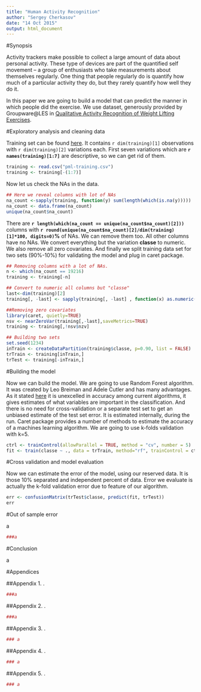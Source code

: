```yaml
---
title: "Human Activity Recognition"
author: "Sergey Cherkasov"
date: "14 Oct 2015"
output: html_document
---
```


#Synopsis 
 
Activity trackers make possible to collect a large amount of data about personal activity. These type of devices are part of the quantified self movement – a group of enthusiasts who take measurements about themselves regularly. One thing that people regularly do is quantify how much of a particular activity they do, but they rarely quantify how well they do it.
 
In this paper we are going to build a model that can predict the manner in which people did the exercise. We use  dataset, generously provided by Groupware@LES in [Qualitative Activity Recognition of Weight Lifting Exercises](http://groupware.les.inf.puc-rio.br/work.jsf?p1=11201).

#Exploratory analysis and cleaning data   

Training set can be found [here](https://d396qusza40orc.cloudfront.net/predmachlearn/pml-training.csv). It contains `r dim(training)[1]` observations with `r dim(training)[2]` variations each. First seven variations which are **`r names(training)[1:7]`** are descriptive, so we can get rid of them.

```r
training <- read.csv("pml-training.csv")
training <- training[-(1:7)]
```

Now let us check the NAs in the data.

```r
## Here we reveal columns with lot of NAs
na_count <-sapply(training, function(y) sum(length(which(is.na(y)))))
na_count <- data.frame(na_count)
unique(na_count$na_count)
```

There are **`r length(which(na_count == unique(na_count$na_count)[2]))`** columns with **`r round(unique(na_count$na_count)[2]/dim(training)[1]*100, digits=0)`%** of NAs. We can remove them too. All other columns have no NAs. We convert everything but the variation **classe** to numeric. We also remove all zero covariates. And finally we split training data set for two sets (90%-10%) for validating the model and plug in caret package.

```r
## Removing columns with a lot of NAs.
n <- which(na_count == 19216)
training <- training[-n]

## Convert to numeric all columns but "classe"
last<-dim(training)[2]
training[, -last] <- sapply(training[, -last] , function(x) as.numeric(x))

##Removing zero covariates
library(caret, quietly=TRUE)
nsv <- nearZeroVar(training[,-last],saveMetrics=TRUE)
training <- training[,!nsv$nzv]

## Building two sets
set.seed(1234)
inTrain <- createDataPartition(training$classe, p=0.90, list = FALSE)
trTrain <- training[inTrain,]
trTest <- training[-inTrain,]
```

#Building the model 

Now we can build the model. We are going to use Random Forest algorithm. It was created by Leo Breiman and Adele Cutler and has many advantages. As it stated [here](https://www.stat.berkeley.edu/~breiman/RandomForests/cc_home.htm) it is unexcelled in accuracy among current algorithms, it gives estimates of what variables are important in the classification. And there is no need for cross-validation or a separate test set to get an unbiased estimate of the test set error. It is estimated internally, during the run. Caret package provides a number of methods to estimate the accuracy of a machines learning algorithm. We are going to use k-folds validation with k=5.

```r
ctrl <- trainControl(allowParallel = TRUE, method = "cv", number = 5)
fit <- train(classe ~ ., data = trTrain, method="rf", trainControl = ctrl)
```



#Cross validation and model evaluation

Now we can estimate the error of the model, using our reserved data. It is those 10% separated and independent percent of data. Error we evaluate is actually the k-fold validation error due to feature of our algorithm.

```r
err <- confusionMatrix(trTest$classe, predict(fit, trTest))
err
```


#Out of sample error 

a

```r
###a
```


#Conclusion 
 
a

#Appendices

##Appendix 1. .
```r
###a
```

##Appendix 2. .
``` r
###a
```

##Appendix 3. .
``` r
### a
```

##Appendix 4. .
``` r
### a
```

##Appendix 5. .
``` r
### a
```